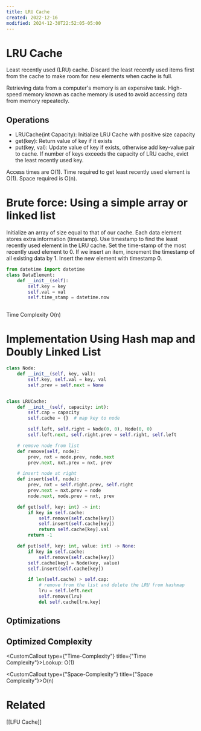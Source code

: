 ```yaml
---
title: LRU Cache
created: 2022-12-16
modified: 2024-12-30T22:52:05-05:00
---
```

# LRU Cache

Least recently used (LRU) cache. Discard the least recently used items first from the cache to make room for new elements when cache is full.

Retrieving data from a computer's memory is an expensive task.
High-speed memory known as cache memory is used to avoid accessing data from memory repeatedly.

## Operations

- LRUCache(int Capacity): Initialize LRU Cache with positive size capacity
- get(key): Return value of key if it exists
- put(key, val): Update value of key if exists, otherwise add key-value pair to cache. If number of keys exceeds the capacity of LRU cache, evict the least recently used key.

Access times are O(1).
Time required to get least recently used element is O(1).
Space required is O(n).

# Brute force: Using a simple array or linked list

Initialize an array of size equal to that of our cache. Each data element stores extra information (timestamp). Use timestamp to find the least recently used element in the LRU cache. Set the time-stamp of the most recently used element to 0. If we insert an item, increment the timestamp of all existing data by 1. Insert the new element with timestamp 0.

```python
from datetime import datetime
class DataElement:
	def __init__(self):
		self.key = key
		self.val = val
		self.time_stamp = datetime.now
	
```

Time Complexity O(n)

# Implementation Using Hash map and Doubly Linked List

```python
class Node:
    def __init__(self, key, val):
        self.key, self.val = key, val
        self.prev = self.next = None


class LRUCache:
    def __init__(self, capacity: int):
        self.cap = capacity
        self.cache = {}  # map key to node

        self.left, self.right = Node(0, 0), Node(0, 0)
        self.left.next, self.right.prev = self.right, self.left

    # remove node from list
    def remove(self, node):
        prev, nxt = node.prev, node.next
        prev.next, nxt.prev = nxt, prev

    # insert node at right
    def insert(self, node):
        prev, nxt = self.right.prev, self.right
        prev.next = nxt.prev = node
        node.next, node.prev = nxt, prev

    def get(self, key: int) -> int:
        if key in self.cache:
            self.remove(self.cache[key])
            self.insert(self.cache[key])
            return self.cache[key].val
        return -1

    def put(self, key: int, value: int) -> None:
        if key in self.cache:
            self.remove(self.cache[key])
        self.cache[key] = Node(key, value)
        self.insert(self.cache[key])

        if len(self.cache) > self.cap:
            # remove from the list and delete the LRU from hashmap
            lru = self.left.next
            self.remove(lru)
            del self.cache[lru.key]
```

## Optimizations

## Optimized Complexity

<CustomCallout type={"Time-Complexity"} title={"Time Complexity"}>Lookup: O(1)</CustomCallout>

<CustomCallout type={"Space-Complexity"} title={"Space Complexity"}>O(n)</CustomCallout>

# Related

\[[LFU Cache]\]
